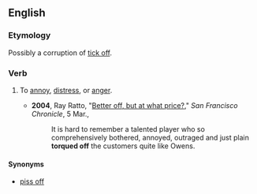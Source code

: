==English==

===Etymology===
Possibly a corruption of [[tick off]].

===Verb===
{{en-verb|torques off|torquing off|torqued off}}

#{{chiefly|US|transitive|idiom}} To [[annoy]], [[distress]], or [[anger]].
#*'''2004''', Ray Ratto, "[http://www.sfgate.com/cgi-bin/article.cgi?f=/c/a/2004/03/05/SPGI55F1HC1.DTL Better off, but at what price?]," ''San Francisco Chronicle'', 5 Mar.,
#*:It is hard to remember a talented player who so comprehensively bothered, annoyed, outraged and just plain '''torqued off''' the customers quite like Owens.

====Synonyms====
*[[piss off]]